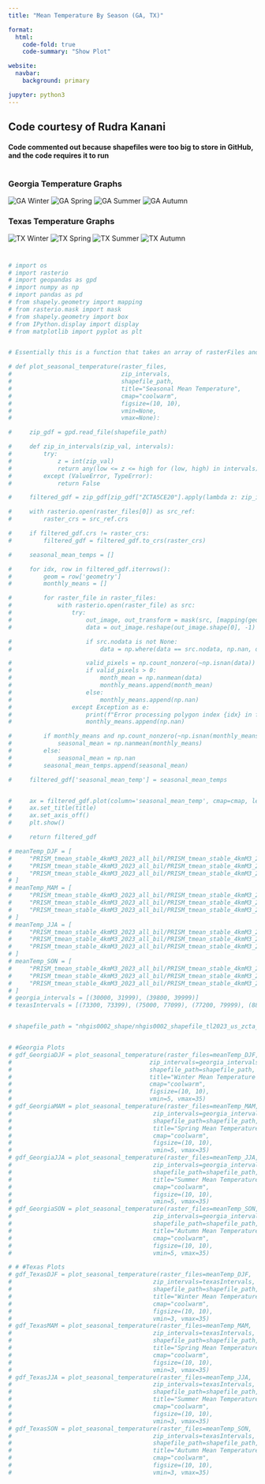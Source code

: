 ```yaml
---
title: "Mean Temperature By Season (GA, TX)"

format:
  html:
    code-fold: true
    code-summary: "Show Plot"

website:
  navbar:
    background: primary

jupyter: python3
---
```

## Code courtesy of Rudra Kanani
#### Code commented out because shapefiles were too big to store in GitHub, and the code requires it to run

# {style="text-align: center"}  
### Georgia Temperature Graphs 
![GA Winter](images/meanTemps/GA_Winter.png)
![GA Spring](images/meanTemps/GA_Spring.png)
![GA Summer](images/meanTemps/GA_Summer.png)
![GA Autumn](images/meanTemps/GA_Autumn.png)

### Texas Temperature Graphs 
![TX Winter](images/meanTemps/TX_Winter.png)
![TX Spring](images/meanTemps/TX_Spring.png)
![TX Summer](images/meanTemps/TX_Summer.png)
![TX Autumn](images/meanTemps/TX_Autumn.png)

# {style="text-align: left"}
```python
# import os
# import rasterio
# import geopandas as gpd
# import numpy as np
# import pandas as pd
# from shapely.geometry import mapping
# from rasterio.mask import mask
# from shapely.geometry import box
# from IPython.display import display
# from matplotlib import pyplot as plt


# Essentially this is a function that takes an array of rasterFiles and the zip intervals of the given state. The function simply splices the shape file to only show the given zip intervals. It then takes the average of the raster_files given for each zip interval to then display it. I downloaded the raster files for monthly mean temperatures so I simply call the function with the given months to find the average temperatures for those months then add them over the shape file. The function also takes in title and the other necessary parameters for the visualization. As a result, I simply change which raster files I am calling to change the season or change the zip intervals to change the state. There is currently an issue with Texas zip codes and I will look more into it.

# def plot_seasonal_temperature(raster_files,
#                               zip_intervals,
#                               shapefile_path,
#                               title="Seasonal Mean Temperature",
#                               cmap="coolwarm",
#                               figsize=(10, 10),
#                               vmin=None,
#                               vmax=None):

#     zip_gdf = gpd.read_file(shapefile_path)

#     def zip_in_intervals(zip_val, intervals):
#         try:
#             z = int(zip_val)
#             return any(low <= z <= high for (low, high) in intervals)
#         except (ValueError, TypeError):
#             return False

#     filtered_gdf = zip_gdf[zip_gdf["ZCTA5CE20"].apply(lambda z: zip_in_intervals(z, zip_intervals))].copy()

#     with rasterio.open(raster_files[0]) as src_ref:
#         raster_crs = src_ref.crs

#     if filtered_gdf.crs != raster_crs:
#         filtered_gdf = filtered_gdf.to_crs(raster_crs)

#     seasonal_mean_temps = []

#     for idx, row in filtered_gdf.iterrows():
#         geom = row['geometry']
#         monthly_means = []

#         for raster_file in raster_files:
#             with rasterio.open(raster_file) as src:
#                 try:
#                     out_image, out_transform = mask(src, [mapping(geom)], crop=True)
#                     data = out_image.reshape(out_image.shape[0], -1)

#                     if src.nodata is not None:
#                         data = np.where(data == src.nodata, np.nan, data)

#                     valid_pixels = np.count_nonzero(~np.isnan(data))
#                     if valid_pixels > 0:
#                         month_mean = np.nanmean(data)
#                         monthly_means.append(month_mean)
#                     else:
#                         monthly_means.append(np.nan)
#                 except Exception as e:
#                     print(f"Error processing polygon index {idx} in file {raster_file}: {e}")
#                     monthly_means.append(np.nan)

#         if monthly_means and np.count_nonzero(~np.isnan(monthly_means)) > 0:
#             seasonal_mean = np.nanmean(monthly_means)
#         else:
#             seasonal_mean = np.nan
#         seasonal_mean_temps.append(seasonal_mean)

#     filtered_gdf['seasonal_mean_temp'] = seasonal_mean_temps


#     ax = filtered_gdf.plot(column='seasonal_mean_temp', cmap=cmap, legend=True, figsize=figsize, vmin=vmin, vmax=vmax)
#     ax.set_title(title)
#     ax.set_axis_off()
#     plt.show()

#     return filtered_gdf

# meanTemp_DJF = [
#     "PRISM_tmean_stable_4kmM3_2023_all_bil/PRISM_tmean_stable_4kmM3_202301_bil.bil",
#     "PRISM_tmean_stable_4kmM3_2023_all_bil/PRISM_tmean_stable_4kmM3_202302_bil.bil",
#     "PRISM_tmean_stable_4kmM3_2023_all_bil/PRISM_tmean_stable_4kmM3_202312_bil.bil",
# ]
# meanTemp_MAM = [
#     "PRISM_tmean_stable_4kmM3_2023_all_bil/PRISM_tmean_stable_4kmM3_202303_bil.bil",
#     "PRISM_tmean_stable_4kmM3_2023_all_bil/PRISM_tmean_stable_4kmM3_202304_bil.bil",
#     "PRISM_tmean_stable_4kmM3_2023_all_bil/PRISM_tmean_stable_4kmM3_202305_bil.bil",
# ]
# meanTemp_JJA = [
#     "PRISM_tmean_stable_4kmM3_2023_all_bil/PRISM_tmean_stable_4kmM3_202306_bil.bil",
#     "PRISM_tmean_stable_4kmM3_2023_all_bil/PRISM_tmean_stable_4kmM3_202307_bil.bil",
#     "PRISM_tmean_stable_4kmM3_2023_all_bil/PRISM_tmean_stable_4kmM3_202308_bil.bil",
# ]
# meanTemp_SON = [
#     "PRISM_tmean_stable_4kmM3_2023_all_bil/PRISM_tmean_stable_4kmM3_202309_bil.bil",
#     "PRISM_tmean_stable_4kmM3_2023_all_bil/PRISM_tmean_stable_4kmM3_202310_bil.bil",
#     "PRISM_tmean_stable_4kmM3_2023_all_bil/PRISM_tmean_stable_4kmM3_202311_bil.bil",
# ]
# georgia_intervals = [(30000, 31999), (39800, 39999)]
# texasIntervals = [(73300, 73399), (75000, 77099), (77200, 79999), (88510, 88589)]


# shapefile_path = "nhgis0002_shape/nhgis0002_shapefile_tl2023_us_zcta_2023/US_zcta_2023.shp"


# #Georgia Plots
# gdf_GeorgiaDJF = plot_seasonal_temperature(raster_files=meanTemp_DJF,
#                                       zip_intervals=georgia_intervals,
#                                       shapefile_path=shapefile_path,
#                                       title="Winter Mean Temperature for Georgia",
#                                       cmap="coolwarm",
#                                       figsize=(10, 10),
#                                       vmin=5, vmax=35)
# gdf_GeorgiaMAM = plot_seasonal_temperature(raster_files=meanTemp_MAM,
#                                        zip_intervals=georgia_intervals,
#                                        shapefile_path=shapefile_path,
#                                        title="Spring Mean Temperature for Georgia",
#                                        cmap="coolwarm",
#                                        figsize=(10, 10),
#                                        vmin=5, vmax=35)
# gdf_GeorgiaJJA = plot_seasonal_temperature(raster_files=meanTemp_JJA,
#                                        zip_intervals=georgia_intervals,
#                                        shapefile_path=shapefile_path,
#                                        title="Summer Mean Temperature for Georgia",
#                                        cmap="coolwarm",
#                                        figsize=(10, 10),
#                                        vmin=5, vmax=35)
# gdf_GeorgiaSON = plot_seasonal_temperature(raster_files=meanTemp_SON,
#                                        zip_intervals=georgia_intervals,
#                                        shapefile_path=shapefile_path,
#                                        title="Autumn Mean Temperature for Georgia",
#                                        cmap="coolwarm",
#                                        figsize=(10, 10),
#                                        vmin=5, vmax=35)

# # #Texas Plots
# gdf_TexasDJF = plot_seasonal_temperature(raster_files=meanTemp_DJF,
#                                        zip_intervals=texasIntervals,
#                                        shapefile_path=shapefile_path,
#                                        title="Winter Mean Temperature for Texas",
#                                        cmap="coolwarm",
#                                        figsize=(10, 10),
#                                        vmin=3, vmax=35)
# gdf_TexasMAM = plot_seasonal_temperature(raster_files=meanTemp_MAM,
#                                        zip_intervals=texasIntervals,
#                                        shapefile_path=shapefile_path,
#                                        title="Spring Mean Temperature for Texas",
#                                        cmap="coolwarm",
#                                        figsize=(10, 10),
#                                        vmin=3, vmax=35)
# gdf_TexasJJA = plot_seasonal_temperature(raster_files=meanTemp_JJA,
#                                        zip_intervals=texasIntervals,
#                                        shapefile_path=shapefile_path,
#                                        title="Summer Mean Temperature for Texas",
#                                        cmap="coolwarm",
#                                        figsize=(10, 10),
#                                        vmin=3, vmax=35)
# gdf_TexasSON = plot_seasonal_temperature(raster_files=meanTemp_SON,
#                                        zip_intervals=texasIntervals,
#                                        shapefile_path=shapefile_path,
#                                        title="Autumn Mean Temperature for Texas",
#                                        cmap="coolwarm",
#                                        figsize=(10, 10),
#                                        vmin=3, vmax=35)
```